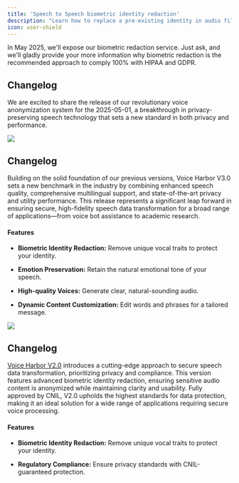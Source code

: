```yaml
---
title: 'Speech to Speech biometric identity redaction'
description: "Learn how to replace a pre-existing identity in audio file using the Voice Harbor's Python SDK, while preserving Emotion and Phonetic information."
icon: user-shield
---
```

<Tip>

In May 2025, we'll expose our biometric redaction service. Just ask, and we'll gladly provide your more information why biometric redaction is the recommended approach to comply 100% with HIPAA and GDPR.

</Tip>

## Changelog

We are excited to share the release of our revolutionary voice anonymization system for the 2025-05-01, a breakthrough in privacy-preserving speech technology that sets a new standard in both privacy and performance.

<Update label="2025-05-01 Upcoming Release" description="Voice Harbor V3.0">
  <Frame>
    <img className="block" src="/images/vh3b.png" />
  </Frame>

  ## Changelog

  Building on the solid foundation of our previous versions, Voice Harbor V3.0 sets a new benchmark in the industry by combining enhanced speech quality, comprehensive multilingual support, and state-of-the-art privacy and utility performance. This release represents a significant leap forward in ensuring secure, high-fidelity speech data transformation for a broad range of applications—from voice bot assistance to academic research.

  #### Features

 * **Biometric Identity Redaction:** Remove unique vocal traits to protect your identity.

 * **Emotion Preservation:** Retain the natural emotional tone of your speech.

 * **High-quality Voices:** Generate clear, natural-sounding audio.

 * **Dynamic Content Customization:** Edit words and phrases for a tailored message.

</Update>

<Update label="2024-04-01" description="Voice Harbor V2.0">
  <Frame>
    <img className="block" src="/images/vh2b.png" />
  </Frame>

  ## Changelog

  [Voice Harbor V2.0](https://app.nijta.com/) introduces a cutting-edge approach to secure speech data transformation, prioritizing privacy and compliance. This version features advanced biometric identity redaction, ensuring sensitive audio content is anonymized while maintaining clarity and usability. Fully approved by CNIL, V2.0 upholds the highest standards for data protection, making it an ideal solution for a wide range of applications requiring secure voice processing.

  #### Features

  * **Biometric Identity Redaction:** Remove unique vocal traits to protect your identity.

  * **Regulatory Compliance:** Ensure privacy standards with CNIL-guaranteed protection.
</Update>
